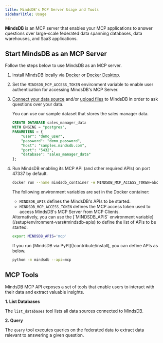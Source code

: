 ```yaml
---
title: MindsDB's MCP Server Usage and Tools
sidebarTitle: Usage
---
```


**MindsDB** is an MCP server that enables your MCP applications to answer questions over large-scale federated data spanning databases, data warehouses, and SaaS applications.

## Start MindsDB as an MCP Server

Follow the steps below to use MindsDB as an MCP server.

1. Install MindsDB locally via [Docker](https://docs.mindsdb.com/setup/self-hosted/docker) or [Docker Desktop](https://docs.mindsdb.com/setup/self-hosted/docker-desktop).

2. Set the `MINDSDB_MCP_ACCESS_TOKEN` environment variable to enable user authentication for accessing MindsDB's MCP Server.

3. [Connect your data source](/mindsdb_sql/sql/create/database) and/or [upload files](/mindsdb_sql/sql/create/file) to MindsDB in order to ask questions over your data.

    <Accordion title="Sample Data">
    You can use our sample dataset that stores the sales manager data.

    ```sql
    CREATE DATABASE sales_manager_data
    WITH ENGINE = "postgres",
    PARAMETERS = {
        "user": "demo_user",
        "password": "demo_password",
        "host": "samples.mindsdb.com",
        "port": "5432",
        "database": "sales_manager_data"
    };
    ```
    </Accordion>

4. Run MindsDB enabling its MCP API (and other required APIs) on port 47337 by default.

    ```bash
    docker run --name mindsdb_container -e MINDSDB_MCP_ACCESS_TOKEN=abc123 -e MINDSDB_APIS=http,mysql,mcp,a2a -p 47334:47334 -p 47335:47335 -p 47337:47337 -p 47338:47338 mindsdb/mindsdb
    ```

    The following environment variables are set in the Docker container:

    - `MINDSDB_APIS` defines the MindsDB's APIs to be started.
    - `MINDSDB_MCP_ACCESS_TOKEN` defines the MCP access token used to access MindsDB's MCP Server from MCP Clients.

    <Info>
    Alternatively, you can use the [`MINDSDB_APIS` environment variable](/setup/environment-vars#mindsdb-apis) to define the list of APIs to be started.

    ```bash
    export MINDSDB_APIS='mcp'
    ```
    </Info>

    <Info>
    If you run [MindsDB via PyPI](/contribute/install), you can define APIs as below.

    ```bash
    python -m mindsdb --api=mcp
    ```
    </Info>

## MCP Tools

MindsDB MCP API exposes a set of tools that enable users to interact with their data and extract valuable insights.

**1. List Databases**

The `list_databases` tool lists all data sources connected to MindsDB.

**2. Query**

The `query` tool executes queries on the federated data to extract data relevant to answering a given question.
